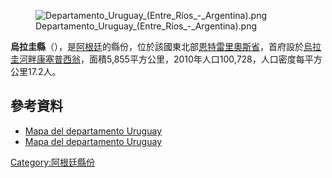 [[Image:Departamento_Uruguay_(Entre_Ríos_-_Argentina).png|right]]

{{Coord|32|28|53|S|58|13|57|W|display=title}}

'''烏拉圭縣'''（{{lang-es|Departamento Uruguay}}），是[[阿根廷|阿根廷]]的縣份，位於該國東北部[[恩特雷里奧斯省|恩特雷里奧斯省]]，首府設於[[烏拉圭河畔康塞普西翁|烏拉圭河畔康塞普西翁]]，面積5,855平方公里，2010年人口100,728，人口密度每平方公里17.2人。

==參考資料==
* [http://www.entrerios.gov.ar/vialidad/JPGZonales/ZonalIX-Uruguay.jpg Mapa del departamento Uruguay]{{dead link|date=2018年1月 |bot=InternetArchiveBot |fix-attempted=yes }}
* [http://www.fca.uner.edu.ar/mapas/Uruguay.pdf Mapa del departamento Uruguay]{{dead link|date=2018年1月 |bot=InternetArchiveBot |fix-attempted=yes }}

{{Argentina-geo-stub}}
[[Category:阿根廷縣份|Category:阿根廷縣份]]